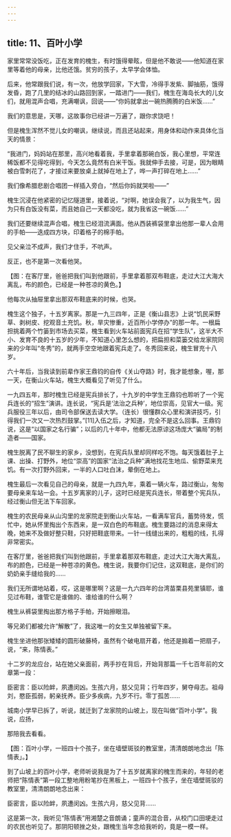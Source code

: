 ```yaml
---
---
---
```

title: 11、百叶小学
---




家里常常没饭吃，正在发育的槐生，有时饿得晕眩，但是他不敢说——他知道在家里等着他的母亲，比他还饿。贫穷的孩子，太早学会体恤。

后来，他常跟我们说，有一次，他放学回家，下大雪，冷得手发紫、脚抽筋，饿得发昏，跑了几里的结冰的山路回到家，一踏进门——我们，槐生在海岛长大的儿女们，就用混声合唱，充满嘲讽，回说——“你妈就拿出一碗热腾腾的白米饭……”

我们的意思是，天哪，这故事你已经讲一万遍了，跟你求饶吧！

但是槐生浑然不觉儿女的嘲讽，继续说，而且还站起来，用身体和动作来具体化当天的情景：

“我进门，妈妈站在那里，高兴地看着我，手里拿着那碗白饭，我心里想，平常连稀饭都不见得吃得到，今天怎么竟然有白米干饭。我就伸手去接，可是，因为眼睛被白雪刺花了，才接过来要放桌上就掉在地上了，哗一声打碎在地上……”

我们像希腊悲剧合唱团一样插入旁白，“然后你妈就哭啦——”

槐生沉浸在他紧密的记忆隧道里，接着说，“对啊，她误会我了，以为我生气，因为只有白饭没有菜，而且她自己一天都没吃，就为我省这一碗饭……”

我们还要继续混声合唱，槐生已经泪流满面。他从西装裤袋里拿出他那一辈人会用的手帕——迭成四方块，印着格子的棉手帕。

见父亲泣不成声，我们才住手，不吭声。

反正，也不是第一次看他哭。



【图：在客厅里，爸爸把我们叫到他跟前，手里拿着那双布鞋底，走过大江大海大离乱，布的颜色，已经是一种苍凉的黄色。】

他每次从抽屉里拿出那双布鞋底来的时候，也哭。

槐生这个独子，十五岁离家。那是一九三四年，正是《衡山县志》上说“饥民采野草、剥树皮、挖观音土充饥。秋，旱灾惨重，近百所小学停办”的那一年。一根扁担挑着两个竹篓到市场去买菜，槐生看到火车站前面宪兵在招“学生队”，这半大不小、发育不良的十五岁的少年，不知道心里怎么想的，把扁担和菜篓交给龙家院同来的少年叫“冬秀”的，就两手空空地跟着宪兵走了。冬秀回来说，槐生冒充十八岁。

六十年后，当我读到前辈作家王鼎钧的自传《关山夺路》时，我才能想象，喔，那一天，在衡山火车站，槐生大概看见了听见了什么。

一九四五年，那时槐生已经是宪兵排长了，十九岁的中学生王鼎钧也聆听了一个宪兵连长的“招生”演讲。连长说，“宪兵是‘法治之兵种’，地位崇高，见官大一级。宪兵服役三年以后，由司令部保送去读大学。（连长）很懂群众心里和演讲技巧，引得我们一次又一次热烈鼓掌。”[11]入伍之后，才知道，完全不是这么回事。王鼎钧说，这是“以国家之名行骗”；以后的几十年中，他都无法原谅这场庞大“骗局”的制造者——国家。

槐生脱离了民不聊生的家乡，没想到，在宪兵队里却同样吃不饱。每天饿着肚子上课、出操、打野外，地位“崇高”的国家“法治之兵种”满地找花生地瓜、偷野菜来充饥。有一次打野外回来，一半的人口吐白沫，晕倒在地上。

槐生最后一次看见自己的母亲，就是一九四九年，乘着一辆火车，路过衡山，匆匆要母亲来车站一会。十五岁离家的儿子，这时已经是宪兵连长，带着整个宪兵队，经过衡山但无法下车回家。

槐生的农民母亲从山沟里的龙家院走到衡山火车站，一看满车官兵，蓄势待发，慌忙中，她从怀里掏出个东西来，是一双白色的布鞋底。槐生要路过的消息来得太晚，她来不及做好整只鞋，只好把鞋底带来。一针一线缝出来的，粗粗的线，扎得非常密实。

在客厅里，爸爸把我们叫到他跟前，手里拿着那双布鞋底，走过大江大海大离乱，布的颜色，已经是一种苍凉的黄色。槐生说，我要你们记住，这双鞋底，是你们的奶奶亲手缝给我的……

我们无所谓地站着，哎，这是哪里啊？这是一九六四年的台湾苗栗县苑里镇耶，谁见过布鞋，谁管它是谁做的、谁给谁的什么啊？

槐生从裤袋里掏出那方格子手帕，开始擦眼泪。

等兄弟们都被允许“解散”了，我这唯一的女生又单独被留下来。

槐生坐进他那张矮矮的圆形破藤椅，虽然有个破电扇开着，他还是搧着一把扇子，说，“来，陈情表。”

十二岁的龙应台，站在她父亲面前，两手抄在背后，开始背那篇一千七百年前的文章第一段：

臣密言：臣以险衅，夙遭闵凶。生孩六月，慈父见背；行年四岁，舅夺母志。祖母刘，愍臣孤弱，躬亲抚养。臣少多疾病，九岁不行。零丁孤苦……

城南小学早已拆了，听说，就迁到了龙家院的山坡上，现在叫做“百叶小学”。我说，应扬，

那陪我去看看。



【图：百叶小学，一班四十个孩子，坐在墙壁斑驳的教室里，清清朗朗地念出「陈情表」。】

到了山坡上的百叶小学，老师听说我是为了十五岁就离家的槐生而来的，年轻的老师把“陈情表”第一段工整地用粉笔抄在黑板上，一班四十个孩子，坐在墙壁斑驳的教室里，清清朗朗地念出来：

臣密言，臣以险衅，夙遭闵凶。生孩六月，慈父见背……

这是第一次，我听见“陈情表”用湘楚之音朗诵；童声的混合音，从校门口田埂走过的农民也听见了。那阴阳顿挫之处，跟槐生当年念给我听的，竟是一模一样。